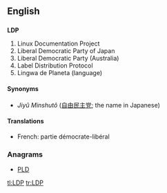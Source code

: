 ==English==

==={{initialism}}===
'''LDP'''

# Linux Documentation Project
# Liberal Democratic Party of Japan
# Liberal Democratic Party (Australia)
# Label Distribution Protocol
# Lingwa de Planeta (language)

====Synonyms====
* {{qualifier|Liberal Democratic Party of Japan}} ''Jiyû Minshutô'' ([[自由]][[民主]][[党]]; the name in Japanese)

====Translations====
{{trans-top|Liberal Democratic Party of Japan}}
* French: partie démocrate-libéral
{{trans-mid}}
{{trans-bottom}}

===Anagrams===
* [[PLD#English|PLD]]

[[tl:LDP]]
[[tr:LDP]]